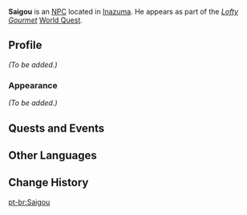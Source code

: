 {{Meta
<!-- Remove this template after adding the missing info -->
|missing_NPC_profile  = yes
}}
{{Character Infobox
|type             = Quest NPC
|image            = NPC Saigou.png
|region           = Inazuma
|location         = Inazuma
|title            = Gourmet
}}
'''Saigou''' is an [[NPC]] located in [[Inazuma]]. He appears as part of the ''[[Lofty Gourmet]]'' [[World Quest]].

==Profile==
<!-- detailed story/lore information goes here -->
''(To be added.)''

===Appearance===
''(To be added.)''

==Quests and Events==
{{Quests and Events}}

==Other Languages==
{{Other Languages
|default_hidden = 1
|en      = Saigou
|zhs     = 西乡
|zhs_rm  = Xīxiāng
|zht     = 西鄉
|zht_rm  = Xīxiāng
|ja      = 西郷
|ja_rm   = Saigou
|ko      = 사이고
|es      = Saigou
|fr      = Saigou
|ru      = Сайго
|th      = Saigou
|vi      = Saigou
|de      = Saigou
|id      = Saigou
|pt      = Saigou
|tr      = Saigou
|it      = Saigou
}}

==Change History==
{{Change History|2.0}}
<!--
==References==
{{Reflist}}-->

[[pt-br:Saigou]]